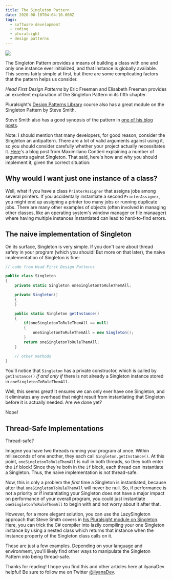 ```yaml
---
title: The Singleton Pattern
date: 2020-08-18T04:04:10.000Z
tags:
  - software development
  - coding
  - pluralsight
  - design patterns
---
```


![](singleton-pattern.png)

The Singleton Pattern provides a means of building a class with one and only one instance ever initialized, and that instance is globally available. This seems fairly simple at first, but there are some complicating factors that the pattern helps us consider.

*Head First Design Patterns* by Eric Freeman and Elisabeth Freeman provides an excellent explanation of the Singleton Pattern in its fifth chapter.

Pluralsight's [Design Patterns Library](https://app.pluralsight.com/library/courses/patterns-library/table-of-contents) course also has a great module on the Singleton Pattern by Steve Smith.

Steve Smith also has a good synopsis of the pattern in [one of his blog posts](https://ardalis.com/the-singleton-design-pattern/).

Note: I should mention that many developers, for good reason, consider the Singleton an antipattern. There are a lot of valid arguments against using it, so you should consider carefully whether your project actually necessitates it. [Here](https://codeburst.io/singleton-the-root-of-all-evil-8e59ca966243)'s a blog post from Maximiliano Contieri explaining a number of arguments against Singleton. That said, here's how and why you should implement it, given the correct situation:


Why would I want just one instance of a class?
--

Well, what if you have a class `PrinterAssigner` that assigns jobs among several printers. If you accidentally instantiate a second `PrinterAssigner`, you might end up assigning a printer too many jobs or running duplicate jobs. There are many other examples of objects (often involved in managing other classes, like an operating system's window manager or file manaager) where having multiple instances instantiated can lead to hard-to-find errors.

The naive implementation of Singleton
--

On its surface, Singleton is very simple. If you don't care about thread safety in your program (which you should! But more on that later), the naive implementation of Singleton is fine:

```csharp
// code from Head First Design Patterns

public class Singleton
{
    private static Singleton oneSingletonToRuleThemAll;

    private Singleton()
    {
    }

    public static Singleton getInstance()
    {
        if(oneSingletonToRuleThemAll == null)
        {
            oneSingletonToRuleThemAll = new Singleton();
        }
        return oneSingletonToRuleThemAll;
    }

    // other methods
}
```

You'll notice that `Singleton` has a private constructor, which is called by `getInstance()` *if and only if* there is not already a Singleton instance stored in `oneSingletonToRuleThemAll`.

Well, this seems great! It ensures we can only ever have one Singleton, and it eliminates any overhead that might result from instantiating that Singleton before it is actually needed. Are we done yet?

Nope!

Thread-Safe Implementations
--

Thread-safe?

Imagine you have two threads running your program at once. Within miliseconds of one another, they each call `Singleton.getInstance()`. At this point, `oneSingletonToRuleThemAll` is null in both threads, so they both enter the `if` block! Since they're both in the `if` block, each thread can instantiate a Singleton. Thus, the naive implementation is not thread-safe.

Now, this is only a problem the *first* time a Singleton is instantiated, because after that `oneSingletonToRuleThemAll` will never be null. So, if performance is not a priority or if instantiating your Singleton does not have a major impact on performance of your overall program, you could just instantiate `oneSingletonToRuleThemAll` to begin with and not worry about it after that.

However, for a more elegant solution, you can use the LazySingleton approach that Steve Smith covers in [his Pluralsight module on Singleton](https://app.pluralsight.com/library/courses/patterns-library/table-of-contents). Here, you can trick the C# compiler into lazily compiling your one Singleton instance by using a nested class which returns that instance when the Instance property of the Singleton class calls on it.

These are just a few examples. Depending on your language and environment, you'll likely find other ways to manipulate the Singleton Pattern into being thread-safe.

Thanks for reading! I hope you find this and other articles here at ilyanaDev helpful! Be sure to follow me on Twitter [@ilyanaDev](https://twitter.com/ilyanaDev).
